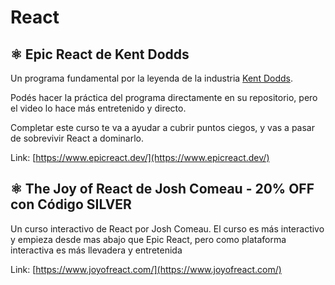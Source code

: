 

# React

## ⚛ Epic React de Kent Dodds

Un programa fundamental por la leyenda de la industria [Kent Dodds](https://x.com/kentcdodds).

Podés hacer la práctica del programa directamente en su repositorio, pero el video lo hace más entretenido y directo.

Completar este curso te va a ayudar a cubrir puntos ciegos, y vas a pasar de sobrevivir React a dominarlo.

Link: [https://www.epicreact.dev/](https://www.epicreact.dev/) 

## ⚛ The Joy of React de Josh Comeau - 20% OFF con Código SILVER

Un curso interactivo de React por Josh Comeau. El curso es más interactivo y empieza desde mas abajo que Epic React, pero como plataforma interactiva es más llevadera y entretenida

Link: [https://www.joyofreact.com/](https://www.joyofreact.com/)
